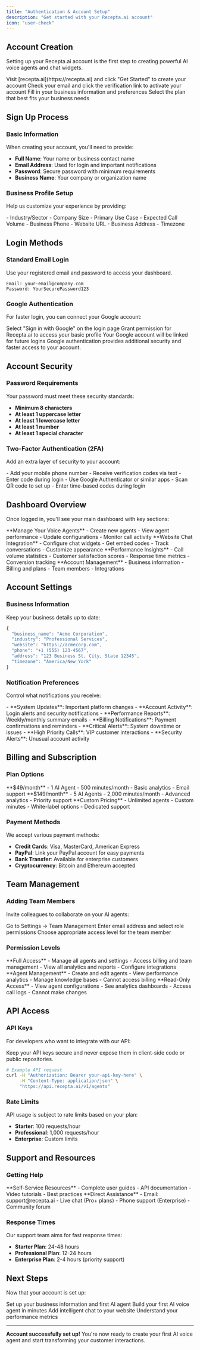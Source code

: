 ```yaml
---
title: "Authentication & Account Setup"
description: "Get started with your Recepta.ai account"
icon: "user-check"
---
```


## Account Creation

Setting up your Recepta.ai account is the first step to creating powerful AI voice agents and chat widgets.

<Steps>
  <Step title="Sign Up">
    Visit [recepta.ai](https://recepta.ai) and click "Get Started" to create your account
  </Step>
  <Step title="Email Verification">
    Check your email and click the verification link to activate your account
  </Step>
  <Step title="Complete Profile">
    Fill in your business information and preferences
  </Step>
  <Step title="Choose Plan">
    Select the plan that best fits your business needs
  </Step>
</Steps>

## Sign Up Process

### Basic Information
When creating your account, you'll need to provide:

- **Full Name**: Your name or business contact name
- **Email Address**: Used for login and important notifications
- **Password**: Secure password with minimum requirements
- **Business Name**: Your company or organization name

### Business Profile Setup
Help us customize your experience by providing:

<CardGroup cols={2}>
  <Card title="Business Details" icon="building">
    - Industry/Sector
    - Company Size
    - Primary Use Case
    - Expected Call Volume
  </Card>
  <Card title="Contact Information" icon="phone">
    - Business Phone
    - Website URL
    - Business Address
    - Timezone
  </Card>
</CardGroup>

## Login Methods

### Standard Email Login
Use your registered email and password to access your dashboard.

```text
Email: your-email@company.com
Password: YourSecurePassword123
```

### Google Authentication
For faster login, you can connect your Google account:

<Steps>
  <Step title="Click Google Sign In">
    Select "Sign in with Google" on the login page
  </Step>
  <Step title="Authorize Access">
    Grant permission for Recepta.ai to access your basic profile
  </Step>
  <Step title="Account Linking">
    Your Google account will be linked for future logins
  </Step>
</Steps>

<Note>
  Google authentication provides additional security and faster access to your account.
</Note>

## Account Security

### Password Requirements
Your password must meet these security standards:

- **Minimum 8 characters**
- **At least 1 uppercase letter**
- **At least 1 lowercase letter**
- **At least 1 number**
- **At least 1 special character**

### Two-Factor Authentication (2FA)
Add an extra layer of security to your account:

<Tabs>
  <Tab title="SMS 2FA">
    - Add your mobile phone number
    - Receive verification codes via text
    - Enter code during login
  </Tab>
  <Tab title="App-Based 2FA">
    - Use Google Authenticator or similar apps
    - Scan QR code to set up
    - Enter time-based codes during login
  </Tab>
</Tabs>

## Dashboard Overview

Once logged in, you'll see your main dashboard with key sections:

<CardGroup cols={2}>
  <Card title="AI Agents" icon="robot">
    **Manage Your Voice Agents**
    - Create new agents
    - View agent performance
    - Update configurations
    - Monitor call activity
  </Card>
  <Card title="Chat Widget" icon="message-circle">
    **Website Chat Integration**
    - Configure chat widgets
    - Get embed codes
    - Track conversations
    - Customize appearance
  </Card>
  <Card title="Analytics" icon="chart-line">
    **Performance Insights**
    - Call volume statistics
    - Customer satisfaction scores
    - Response time metrics
    - Conversion tracking
  </Card>
  <Card title="Settings" icon="settings">
    **Account Management**
    - Business information
    - Billing and plans
    - Team members
    - Integrations
  </Card>
</CardGroup>

## Account Settings

### Business Information
Keep your business details up to date:

```javascript
{
  "business_name": "Acme Corporation",
  "industry": "Professional Services",
  "website": "https://acmecorp.com",
  "phone": "+1 (555) 123-4567",
  "address": "123 Business St, City, State 12345",
  "timezone": "America/New_York"
}
```

### Notification Preferences
Control what notifications you receive:

<AccordionGroup>
  <Accordion title="Email Notifications">
    - **System Updates**: Important platform changes
    - **Account Activity**: Login alerts and security notifications
    - **Performance Reports**: Weekly/monthly summary emails
    - **Billing Notifications**: Payment confirmations and reminders
  </Accordion>
  
  <Accordion title="SMS Notifications">
    - **Critical Alerts**: System downtime or issues
    - **High Priority Calls**: VIP customer interactions
    - **Security Alerts**: Unusual account activity
  </Accordion>
</AccordionGroup>

## Billing and Subscription

### Plan Options

<CardGroup cols={3}>
  <Card title="Starter Plan" icon="seedling">
    **$49/month**
    - 1 AI Agent
    - 500 minutes/month
    - Basic analytics
    - Email support
  </Card>
  <Card title="Professional Plan" icon="briefcase">
    **$149/month**
    - 5 AI Agents
    - 2,000 minutes/month
    - Advanced analytics
    - Priority support
  </Card>
  <Card title="Enterprise Plan" icon="building">
    **Custom Pricing**
    - Unlimited agents
    - Custom minutes
    - White-label options
    - Dedicated support
  </Card>
</CardGroup>

### Payment Methods
We accept various payment methods:

- **Credit Cards**: Visa, MasterCard, American Express
- **PayPal**: Link your PayPal account for easy payments
- **Bank Transfer**: Available for enterprise customers
- **Cryptocurrency**: Bitcoin and Ethereum accepted

## Team Management

### Adding Team Members
Invite colleagues to collaborate on your AI agents:

<Steps>
  <Step title="Navigate to Team Settings">
    Go to Settings → Team Management
  </Step>
  <Step title="Send Invitation">
    Enter email address and select role permissions
  </Step>
  <Step title="Role Assignment">
    Choose appropriate access level for the team member
  </Step>
</Steps>

### Permission Levels

<AccordionGroup>
  <Accordion title="Admin">
    **Full Access**
    - Manage all agents and settings
    - Access billing and team management
    - View all analytics and reports
    - Configure integrations
  </Accordion>
  
  <Accordion title="Manager">
    **Agent Management**
    - Create and edit agents
    - View performance analytics
    - Manage knowledge bases
    - Cannot access billing
  </Accordion>
  
  <Accordion title="Viewer">
    **Read-Only Access**
    - View agent configurations
    - See analytics dashboards
    - Access call logs
    - Cannot make changes
  </Accordion>
</AccordionGroup>

## API Access

### API Keys
For developers who want to integrate with our API:

<Warning>
  Keep your API keys secure and never expose them in client-side code or public repositories.
</Warning>

```bash
# Example API request
curl -H "Authorization: Bearer your-api-key-here" \
     -H "Content-Type: application/json" \
     "https://api.recepta.ai/v1/agents"
```

### Rate Limits
API usage is subject to rate limits based on your plan:

- **Starter**: 100 requests/hour
- **Professional**: 1,000 requests/hour  
- **Enterprise**: Custom limits

## Support and Resources

### Getting Help

<CardGroup cols={2}>
  <Card title="Documentation" icon="book-open">
    **Self-Service Resources**
    - Complete user guides
    - API documentation
    - Video tutorials
    - Best practices
  </Card>
  <Card title="Support Channels" icon="headset">
    **Direct Assistance**
    - Email: support@recepta.ai
    - Live chat (Pro+ plans)
    - Phone support (Enterprise)
    - Community forum
  </Card>
</CardGroup>

### Response Times
Our support team aims for fast response times:

- **Starter Plan**: 24-48 hours
- **Professional Plan**: 12-24 hours
- **Enterprise Plan**: 2-4 hours (priority support)

## Next Steps

Now that your account is set up:

<CardGroup cols={2}>
  <Card
    title="Complete Onboarding"
    icon="check-circle"
    href="/setup/onboarding"
  >
    Set up your business information and first AI agent
  </Card>
  <Card
    title="Create First Agent"
    icon="robot"
    href="/agents/creation"
  >
    Build your first AI voice agent in minutes
  </Card>
  <Card
    title="Set Up Chat Widget"
    icon="message-circle" 
    href="/chat-widget/setup"
  >
    Add intelligent chat to your website
  </Card>
  <Card
    title="Explore Analytics"
    icon="chart-line"
    href="/features/analytics"
  >
    Understand your performance metrics
  </Card>
</CardGroup>

---

**Account successfully set up!** You're now ready to create your first AI voice agent and start transforming your customer interactions.